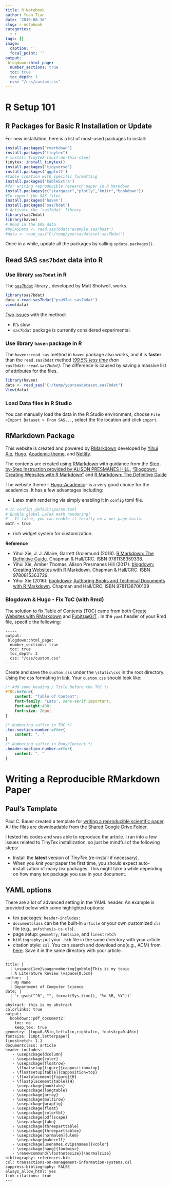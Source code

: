 ```yaml
---
title: R Notebook
author: Yuan Tian
date: '2019-08-16'
slug: r-notebook
categories:
  - r
tags: []
image:
  caption: ''
  focal_point: ''
output: 
 blogdown::html_page:
  number_sections: true
  toc: true
  toc_depth: 3
  css: "/css/custom.css"
---
```


# **R Setup 101**

## R Packages for Basic R Installation or Update

For new installation, here is a list of most-used packages to install: 

```r
install.packages('rmarkdown')
install.packages("tinytex")
# install TinyTeX (must-do-this-step)
tinytex::install_tinytex()  
install.packages('tidyverse')
install.packages('ggplot2')
#table creation with specific formatting
install.packages('kableExtra')
#for writing reproducible research paper in R Markdown
install.packages(c("stargazer","plotly","knitr","bookdown"))
#To import the SAS files
install.packages('haven')
install.packages('sas7bdat')
# Activate the `sas7bdat` library
library(sas7bdat)
library(haven)
# Read in the SAS data
#mySASData <- read.sas7bdat("example.sas7bdat")
#data <- read_sas("C:/temp/yoursasdataset.sas7bdat")

```
Once in a while, update all the packages by calling `update.packages()`.

## Read SAS `sas7bdat` data into R

### Use library `sas7bdat` in R

The [`sas7bdat`](https://www.rdocumentation.org/packages/sas7bdat/versions/0.5) library , developed by Matt Shotwell, works.

```r
library(sas7bdat)
data <-read.sas7bdat("psu97ai.sas7bdat")
view(data)
``` 

[Two issues](https://stackoverflow.com/questions/30006822/read-sas-sas7bdat-data-into-r) with the method:         

  * It's slow
  * `sas7bdat` package is currently considered experimental.
  
### Use library `haven` package in R

The `haven::read_sas` method in `haven` package also works, and it is **faster** than the `read.sas7bdat` method (*[99.5% less time](https://stackoverflow.com/questions/30006822/read-sas-sas7bdat-data-into-r) than `sas7bdat::read.sas7bdat`)*. The difference is caused by saving a massive list of attributes for the files. 

```r
library(haven)
data <- read_sas("C:/temp/yoursasdataset.sas7bdat")
View(data)
```
### Load Data files in R Studio 

You can manually load the data in the R Studio environment, choose `File >Import Dataset > From SAS...`, select the file location and click `import`. 

## RMarkdown Package

This website is created and powered by [RMarkdown](https://rmarkdown.rstudio.com/) developed by [Yihui Xie](https://yihui.name/en/), [Hugo](https://gohugo.io/), [Academic theme](https://sourcethemes.com/academic/#hero), and [Netlify](https://www.netlify.com/). 

The contents are created using [RMarkdown](https://rmarkdown.rstudio.com/) with guidance from the [Step-by-Step Instruction provided by ALISON PRESMANES HILL](https://alison.rbind.io/post/up-and-running-with-blogdown/),  ["Blogdown: Creating Websites with R Markdown"](https://bookdown.org/yihui/blogdown/) and [R Markdown: The Definitive Guide](https://bookdown.org/yihui/rmarkdown/)

The website theme -- [Hugo-Academic](https://sourcethemes.com/academic/#hero)-- is a very good choice for the academics. It has a few advantages including: 

* Latex math rendering via simply enabling it in `config` toml file.
```r
# In config\_default\param.toml
# Enable global LaTeX math rendering?
#   If false, you can enable it locally on a per page basis.
math = true
```
* rich widget system for customization. 

**Reference**

* Yihui Xie, J. J. Allaire, Garrett Grolemund (2018). [R Markdown: The Definitive Guide](https://bookdown.org/yihui/rmarkdown/). Chapman & Hall/CRC. ISBN 9781138359338.  
* Yihui Xie, Amber Thomas, Alison Presmanes Hill (2017). [blogdown:  Creating Websites with R Markdown](https://bookdown.org/yihui/blogdown/). Chapman & Hall/CRC. ISBN 9780815363729.
* Yihui Xie (2016). [bookdown](https://bookdown.org/): [Authoring Books and Technical Documents with R Markdown](https://bookdown.org/yihui/bookdown/). Chapman and Hall/CRC. ISBN 9781138700109

### Blogdown & Hugo - Fix ToC (with Rmd)

The solution to fix Table of Contents (TOC) came from both [Create Websites with RMarkdown](https://bookdown.org/yihui/blogdown/default-template.html) and [Fubits@GIT](https://dadascience.design/post/r-some-tricks-when-working-with-blogdown-hugo-working-draft/) .
In the `yaml` header of your Rmd file, specific the following: 

```
-----
output: 
 blogdown::html_page:
  number_sections: true
  toc: true
  toc_depth: 3
  css: "/css/custom.css"
-----
```
Create and save the `custom.css` under the `\static\css` in the root directory. Using the css formating in [link](https://dadascience.design/post/r-some-tricks-when-working-with-blogdown-hugo-working-draft/), Your `custom.css` should look like: 

```css
/* Add some Heading / Title before the TOC */
#TOC:before{
    content: "Table of Content";
    font-family: 'Lato', sans-serif!important;
    font-weight:400;
    font-size: 26px;
}

/* Numbering suffix in TOC */
.toc-section-number:after{
    content: ". "
}
/* Numbering suffix in Body/Content */
.header-section-number:after{
    content: ". "
}
```
# **Writing a Reproducible RMarkdown Paper**

## Paul's Template

Paul C. Bauer created a template for [writing a reproducible scientific paper](https://papers.ssrn.com/sol3/papers.cfm?abstract_id=3175518). All the files are downloadable from the [Shared Google Drive Folder](https://drive.google.com/drive/folders/1zJP3cNPrHN-gj0rcmbHQgg-XA0hqDXdd?usp=sharing). 

I tested his codes and was able to reproduce the article. I ran into a few issues related to TinyTex installization, so just be mindful of the following steps: 

* Install the **latest** version of *TinyTex* (re-install if necessary).
* When you *knit* your paper the first time, you should expect auto-installization of many *tex* packages. This might take a while depending on how many *tex* package you use in your document.  

## YAML options

There are a lot of advanced setting in the YAML header.  An example is provided below with some highlighted options:

* tex packages: `header-includes:`
* `documentclass` can be the built-in `article` or your own customized `cls` file (e.g., `uofsthesis-cs.cls`).
* page setup: `geometry`, `fontsize`, and `linestretch`
* `bibliography`: put your `.bib` file in the same directory with your article.
* citation style: `csl`. You can search and download one(e.g., ACM) from [here](https://www.zotero.org/styles?q=acm). Save it in the same directory with your article.


```
---
title: |
  | \vspace{1cm}\pagenumbering{gobble}This is my topic
  | A Literature Review \vspace{0.5cm}
author:  |
  | My Name
  | Department of Computer Science
date: |
  | `r gsub("^0", "", format(Sys.time(), "%d %B, %Y"))`
  |
abstract: this is my abstract
colorlinks: true
output: 
  bookdown::pdf_document2:
    toc: no
    keep_tex: true
geometry: [top=0.85in,left=1in,right=1in, footskip=0.40in]
fontsize: [10pt,letterpaper]
linestretch: 1.1
documentclass: article
header-includes:
   - \usepackage{dcolumn}
   - \usepackage{color}
   - \usepackage{floatrow}
   - \floatsetup[figure]{capposition=top}
   - \floatsetup[table]{capposition=top}
   - \floatplacement{figure}{H}
   - \floatplacement{table}{H}
   - \usepackage{booktabs}
   - \usepackage{longtable}
   - \usepackage{array}
   - \usepackage{multirow}
   - \usepackage{wrapfig}
   - \usepackage{float}
   - \usepackage{colortbl}
   - \usepackage{pdflscape}
   - \usepackage{tabu}
   - \usepackage{threeparttable}
   - \usepackage{threeparttablex}
   - \usepackage[normalem]{ulem}
   - \usepackage{makecell}
   - \usepackage[usenames,dvipsnames]{xcolor}
   - \usepackage[hang]{footmisc}
   - \renewcommand{\footnotesize}{\normalsize}
bibliography: references.bib
csl: transactions-on-management-information-systems.csl
suppress-bibliography: FALSE
always_allow_html: yes
link-citations: true
---
```
